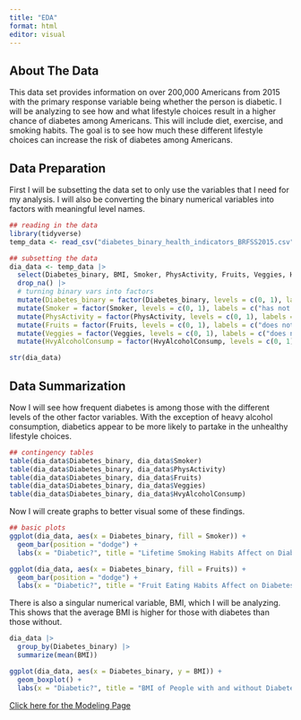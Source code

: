 ```yaml
---
title: "EDA"
format: html
editor: visual
---
```


## About The Data
This data set provides information on over 200,000 Americans from 2015 with the primary response variable being whether the person is diabetic. I will be analyzing to see how and what lifestyle choices result in a higher chance of diabetes among Americans. This will include diet, exercise, and smoking habits. The goal is to see how much these different lifestyle choices can increase the risk of diabetes among Americans.


## Data Preparation
First I will be subsetting the data set to only use the variables that I need for my analysis. I will also be converting the binary numerical variables into factors with meaningful level names.
```r
## reading in the data
library(tidyverse)
temp_data <- read_csv("diabetes_binary_health_indicators_BRFSS2015.csv", col_names = TRUE)

## subsetting the data
dia_data <- temp_data |>
  select(Diabetes_binary, BMI, Smoker, PhysActivity, Fruits, Veggies, HvyAlcoholConsump) |>
  drop_na() |>
  # turning binary vars into factors
  mutate(Diabetes_binary = factor(Diabetes_binary, levels = c(0, 1), labels = c("no diabetes", "diabetes"))) |>
  mutate(Smoker = factor(Smoker, levels = c(0, 1), labels = c("has not smoked 5 packs", "has smoked 5 packs"))) |>
  mutate(PhysActivity = factor(PhysActivity, levels = c(0, 1), labels = c("no exercise last 30 days", "has exercised last 30 days"))) |>
  mutate(Fruits = factor(Fruits, levels = c(0, 1), labels = c("does not eat fruit daily", "eats fruit daily"))) |>
  mutate(Veggies = factor(Veggies, levels = c(0, 1), labels = c("does not eat veggies daily", "eats veggies daily"))) |>
  mutate(HvyAlcoholConsump = factor(HvyAlcoholConsump, levels = c(0, 1), labels = c("not a heavy drinker", "heavy drinker")))

str(dia_data)
```

## Data Summarization
Now I will see how frequent diabetes is among those with the different levels of the other factor variables. With the exception of heavy alcohol consumption, diabetics appear to be more likely to partake in the unhealthy lifestyle choices.
```r
## contingency tables
table(dia_data$Diabetes_binary, dia_data$Smoker)
table(dia_data$Diabetes_binary, dia_data$PhysActivity)
table(dia_data$Diabetes_binary, dia_data$Fruits)
table(dia_data$Diabetes_binary, dia_data$Veggies)
table(dia_data$Diabetes_binary, dia_data$HvyAlcoholConsump)
```

Now I will create graphs to better visual some of these findings.
```r
## basic plots
ggplot(dia_data, aes(x = Diabetes_binary, fill = Smoker)) +
  geom_bar(position = "dodge") +
  labs(x = "Diabetic?", title = "Lifetime Smoking Habits Affect on Diabetes")

ggplot(dia_data, aes(x = Diabetes_binary, fill = Fruits)) +
  geom_bar(position = "dodge") +
  labs(x = "Diabetic?", title = "Fruit Eating Habits Affect on Diabetes")
```

There is also a singular numerical variable, BMI, which I will be analyzing. This shows that the average BMI is higher for those with diabetes than those without.
```r
dia_data |>
  group_by(Diabetes_binary) |>
  summarize(mean(BMI))

ggplot(dia_data, aes(x = Diabetes_binary, y = BMI)) +
  geom_boxplot() +
  labs(x = "Diabetic?", title = "BMI of People with and without Diabetes")
```



[Click here for the Modeling Page](Modeling.html)